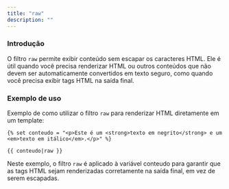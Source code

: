 ```yaml
---
title: "raw"
description: ""
---
```


### Introdução

O filtro `raw` permite exibir conteúdo sem escapar os caracteres HTML. Ele é útil quando você precisa renderizar HTML ou outros conteúdos que não devem ser automaticamente convertidos em texto seguro, como quando você precisa exibir tags HTML na saída final.

### Exemplo de uso

Exemplo de como utilizar o filtro `raw` para renderizar HTML diretamente em um template:

```twig
{% set conteudo = "<p>Este é um <strong>texto em negrito</strong> e um <em>texto em itálico</em>.</p>" %}

{{ conteudo|raw }}
```

Neste exemplo, o filtro `raw` é aplicado à variável conteudo para garantir que as tags HTML sejam renderizadas corretamente na saída final, em vez de serem escapadas.
